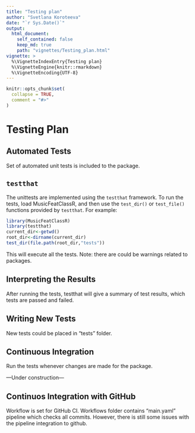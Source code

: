 ---
title: "Testing plan"
author: "Svetlana Koroteeva"
date: "`r Sys.Date()`"
output: 
  html_document:
    self_contained: false
    keep_md: true
    path: "vignettes/Testing_plan.html"
vignette: >
  %\VignetteIndexEntry{Testing plan}
  %\VignetteEngine{knitr::rmarkdown}
  %\VignetteEncoding{UTF-8}
---

```{r setup, include = FALSE}
knitr::opts_chunk$set(
  collapse = TRUE,
  comment = "#>"
)
```
# Testing Plan

## Automated Tests

Set of automated unit tests is included to the package. 

## `testthat`

The unittests are implemented using the `testthat` framework. To run the tests, load MusicFeatClassR, and then use the `test_dir()` or `test_file()` functions provided by `testthat`. For example:


```{r,  warning=FALSE}
library(MusicFeatClassR)
library(testthat)
current_dir<-getwd()
root_dir<-dirname(current_dir)
test_dir(file.path(root_dir,"tests"))
```

This will execute all the tests. Note: there are could be warnings related to packages.

## Interpreting the Results

After running the tests, testthat will give a summary of test results, which tests are passed and failed.

## Writing New Tests

New tests could be placed in "tests" folder.

## Continuous Integration

Run the tests whenever changes are made for the package.

---Under construction---

## Continuos Integration with GitHub

Workflow is set for GitHub CI. Workflows folder contains "main.yaml" pipeline which checks all commits. However, there is still some issues with the pipeline integration to github.



